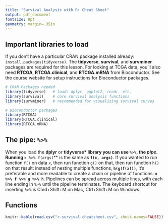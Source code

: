 ```yaml
---
title: "Survival Analysis with R: Cheat Sheet"
output: pdf_document
fontsize: 8pt
geometry: margin=.35in
---
```


\pagenumbering{gobble}

## Important libraries to load

If you don't have a particular CRAN package installed already: `install.packages(tidyverse)`. The **tidyverse**, **survival**, and **survminer** packages are required for this lesson. For looking at TCGA data, you'll also need **RTCGA**, **RTCGA.clinical**, and **RTCGA.mRNA** from Bioconductor. See the course website for setup instructions for Bioconductor packages.

```r
# CRAN Packages needed
library(tidyverse)   # loads dplyr, ggplot2, readr, etc.
library(survival)    # core survival analysis functions
library(survminer)   # recommended for visualizing survival curves

# Bioconductor packages
library(RTCGA)
library(RTCGA.clinical)
library(RTCGA.mRNA)
```

## The pipe: **`%>%`**

When you load the **dplyr** or **tidyverse* library you can use **`%>%`**, the _pipe_. Running **`x %>% f(args)`** is the same as **`f(x, args)`**. If you wanted to run function `f()` on data `x`, then run function `g()` on that, then run function `h()` on that result: instead of nesting multiple functions, **`h(g(f(x)))`**, it's preferable and more readable to create a chain or pipeline of functions: **`x %>% f %>% g %>% h`**. Pipelines can be spread across multiple lines, with each line ending in `%>%` until the pipeline terminates. The keyboard shortcut for inserting `%>%` is Cmd+Shift+M on Mac, Ctrl+Shift+M on Windows.

## Functions

```r
knitr::kable(read.csv("r-survival-cheatsheet.csv", check.names=FALSE))
```
